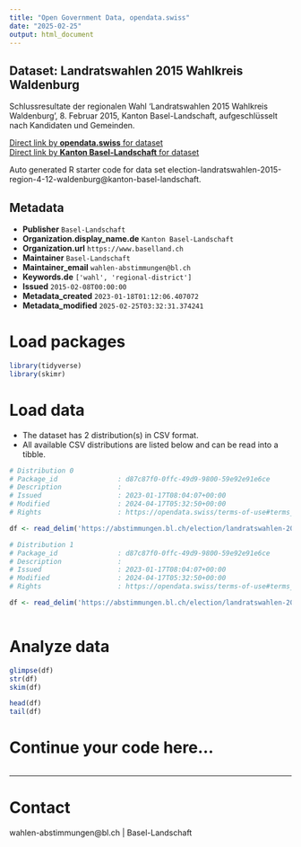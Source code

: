 ```yaml
---
title: "Open Government Data, opendata.swiss"
date: "2025-02-25"
output: html_document
---
```


## Dataset: Landratswahlen 2015 Wahlkreis Waldenburg

Schlussresultate der regionalen Wahl 'Landratswahlen 2015 Wahlkreis Waldenburg', 8. Februar 2015, Kanton Basel-Landschaft, aufgeschlüsselt nach Kandidaten und Gemeinden.

[Direct link by **opendata.swiss** for dataset](https://opendata.swiss/de/dataset/landratswahlen-2015-wahlkreis-waldenburg)<br>
[Direct link by **Kanton Basel-Landschaft** for dataset](https://abstimmungen.bl.ch/election/landratswahlen-2015-region-4-12-waldenburg/data)

Auto generated R starter code for data set election-landratswahlen-2015-region-4-12-waldenburg@kanton-basel-landschaft.

## Metadata

- **Publisher** `Basel-Landschaft`
- **Organization.display_name.de** `Kanton Basel-Landschaft`
- **Organization.url** `https://www.baselland.ch`
- **Maintainer** `Basel-Landschaft`
- **Maintainer_email** `wahlen-abstimmungen@bl.ch`
- **Keywords.de** `['wahl', 'regional-district']`
- **Issued** `2015-02-08T00:00:00`
- **Metadata_created** `2023-01-18T01:12:06.407072`
- **Metadata_modified** `2025-02-25T03:32:31.374241`


# Load packages

```r

library(tidyverse)
library(skimr)

```

# Load data

-   The dataset has 2 distribution(s) in CSV format.
-   All available CSV distributions are listed below and can be read into a tibble.

```r

# Distribution 0
# Package_id               : d87c87f0-0ffc-49d9-9800-59e92e91e6ce
# Description              : 
# Issued                   : 2023-01-17T08:04:07+00:00
# Modified                 : 2024-04-17T05:32:50+00:00
# Rights                   : https://opendata.swiss/terms-of-use#terms_by

df <- read_delim('https://abstimmungen.bl.ch/election/landratswahlen-2015-region-4-12-waldenburg/data-parties-csv')

# Distribution 1
# Package_id               : d87c87f0-0ffc-49d9-9800-59e92e91e6ce
# Description              : 
# Issued                   : 2023-01-17T08:04:07+00:00
# Modified                 : 2024-04-17T05:32:50+00:00
# Rights                   : https://opendata.swiss/terms-of-use#terms_by

df <- read_delim('https://abstimmungen.bl.ch/election/landratswahlen-2015-region-4-12-waldenburg/data-csv')



```

# Analyze data

```r

glimpse(df)
str(df)
skim(df)

head(df)
tail(df)

```

# Continue your code here...

```r

```

------------------------------------------------------------------------

# Contact

wahlen-abstimmungen@bl.ch | Basel-Landschaft
